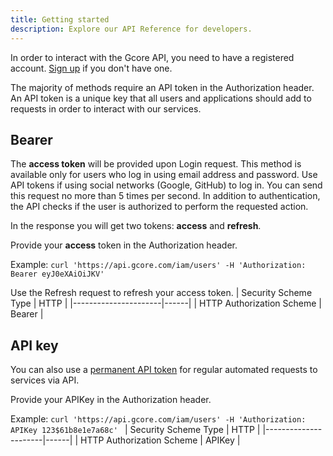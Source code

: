 ```yaml
---
title: Getting started
description: Explore our API Reference for developers.
---
```


In order to interact with the Gcore API, you need to have a registered account.
<Note>[Sign up](https://auth.gcore.com/login/signup) if you don't have one.</Note>

The majority of methods require an API token in the Authorization header. An API token is a unique key that all users and applications should add to requests in order to interact with our services.

## Bearer
The **access token** will be provided upon Login request. This method is available only for users who log in using email address and password. Use API tokens if using social networks (Google, GitHub) to log in. You can send this request no more than 5 times per second. In addition to authentication, the API checks if the user is authorized to perform the requested action.

In the response you will get two tokens: **access** and **refresh**.

Provide your **access** token in the Authorization header.

Example: ```curl 'https://api.gcore.com/iam/users' -H 'Authorization: Bearer eyJ0eXAiOiJKV'```

Use the Refresh request to refresh your access token.
| Security Scheme Type | HTTP |
|----------------------|------|
| HTTP Authorization Scheme | Bearer |

## API key
You can also use a [permanent API token](#tag/API-Tokens) for regular automated requests to services via API.

Provide your APIKey in the Authorization header.

Example: ```curl 'https://api.gcore.com/iam/users' -H 'Authorization: APIKey 123$61b8e1e7a68c' ```
| Security Scheme Type | HTTP |
|----------------------|------|
| HTTP Authorization Scheme | APIKey |
